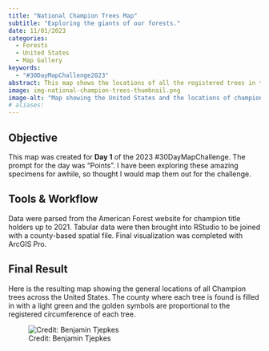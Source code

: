 ```yaml
---
title: "National Champion Trees Map"
subtitle: "Exploring the giants of our forests."
date: 11/01/2023
categories:
  - Forests
  - United States
  - Map Gallery
keywords:
  - "#30DayMapChallenge2023"
abstract: This map shows the locations of all the registered trees in the National Champion Tree Program as of 2021. These are the largest living individuals of each tree species, with some holding co-champion titles.
image: img-national-champion-trees-thumbnail.png
image-alt: "Map showing the United States and the locations of champion trees displayed as points."
# aliases:
---
```

## Objective

This map was created for **Day 1** of the 2023 #30DayMapChallenge. The prompt for the day was "Points". I have been exploring these amazing specimens for awhile, so thought I would map them out for the challenge.

## Tools & Workflow

Data were parsed from the American Forest website for champion title holders up to 2021. Tabular data were then brought into RStudio to be joined with a county-based spatial file. Final visualization was completed with ArcGIS Pro.

## Final Result

Here is the resulting map showing the general locations of all Champion trees across the United States. The county where each tree is found is filled in with a light green and the golden symbols are proportional to the registered circumference of each tree.

![Credit: Benjamin Tjepkes](img-national-champion-trees.png)